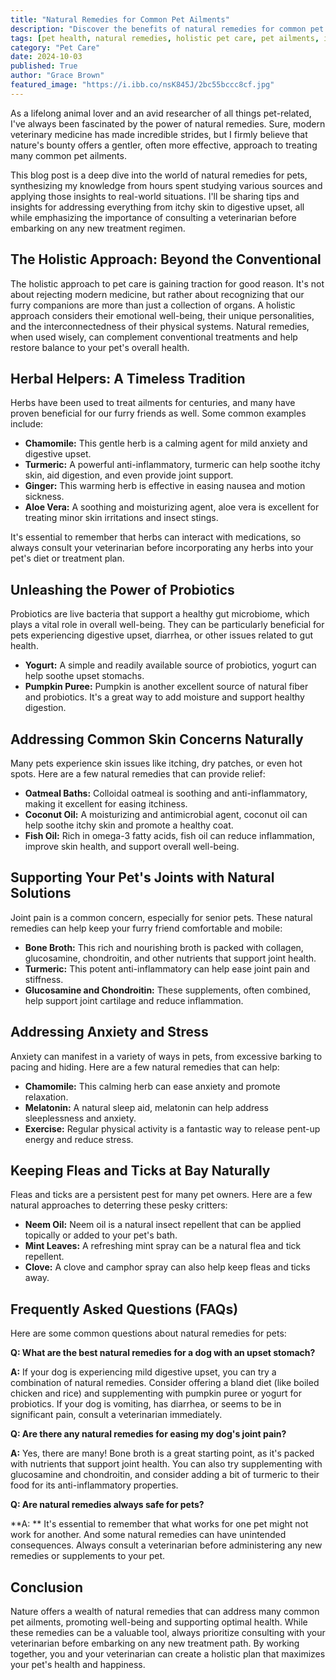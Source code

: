 ```yaml
---
title: "Natural Remedies for Common Pet Ailments"
description: "Discover the benefits of natural remedies for common pet ailments, from itchy skin and digestive issues to anxiety and joint pain. This blog explores a holistic approach to pet care, emphasizing the importance of consulting a veterinarian before using any new treatment."
tags: [pet health, natural remedies, holistic pet care, pet ailments, itchy skin, digestive issues, anxiety, joint pain, veterinary care, animal health]
category: "Pet Care"
date: 2024-10-03
published: True
author: "Grace Brown"
featured_image: "https://i.ibb.co/nsK845J/2bc55bccc8cf.jpg"
---
```



As a lifelong animal lover and an avid researcher of all things pet-related, I've always been fascinated by the power of natural remedies.  Sure, modern veterinary medicine has made incredible strides, but I firmly believe that nature's bounty offers a gentler, often more effective, approach to treating many common pet ailments. 

This blog post is a deep dive into the world of natural remedies for pets, synthesizing my knowledge from hours spent studying various sources and applying those insights to real-world situations. I'll be sharing tips and insights for addressing everything from itchy skin to digestive upset, all while emphasizing the importance of consulting a veterinarian before embarking on any new treatment regimen.

## The Holistic Approach: Beyond the Conventional

The holistic approach to pet care is gaining traction for good reason. It's not about rejecting modern medicine, but rather about recognizing that our furry companions are more than just a collection of organs.  A holistic approach considers their emotional well-being, their unique personalities, and the interconnectedness of their physical systems.  Natural remedies, when used wisely, can complement conventional treatments and help restore balance to your pet's overall health.

## Herbal Helpers: A Timeless Tradition

Herbs have been used to treat ailments for centuries, and many have proven beneficial for our furry friends as well.  Some common examples include:

* **Chamomile:** This gentle herb is a calming agent for mild anxiety and digestive upset. 
* **Turmeric:** A powerful anti-inflammatory, turmeric can help soothe itchy skin, aid digestion, and even provide joint support.  
* **Ginger:**  This warming herb is effective in easing nausea and motion sickness. 
* **Aloe Vera:**  A soothing and moisturizing agent, aloe vera is excellent for treating minor skin irritations and insect stings. 

It's essential to remember that herbs can interact with medications, so always consult your veterinarian before incorporating any herbs into your pet's diet or treatment plan.  

## Unleashing the Power of Probiotics

Probiotics are live bacteria that support a healthy gut microbiome, which plays a vital role in overall well-being.  They can be particularly beneficial for pets experiencing digestive upset, diarrhea, or other issues related to gut health.

* **Yogurt:**  A simple and readily available source of probiotics, yogurt can help soothe upset stomachs.  
* **Pumpkin Puree:**  Pumpkin is another excellent source of natural fiber and probiotics.  It's a great way to add moisture and support healthy digestion.

##  Addressing Common Skin Concerns Naturally

Many pets experience skin issues like itching, dry patches, or even hot spots.  Here are a few natural remedies that can provide relief:

* **Oatmeal Baths:**  Colloidal oatmeal is soothing and anti-inflammatory, making it excellent for easing itchiness. 
* **Coconut Oil:**  A moisturizing and antimicrobial agent, coconut oil can help soothe itchy skin and promote a healthy coat. 
* **Fish Oil:**  Rich in omega-3 fatty acids, fish oil can reduce inflammation, improve skin health, and support overall well-being.

##  Supporting Your Pet's Joints with Natural Solutions

Joint pain is a common concern, especially for senior pets.  These natural remedies can help keep your furry friend comfortable and mobile:

* **Bone Broth:**  This rich and nourishing broth is packed with collagen, glucosamine, chondroitin, and other nutrients that support joint health.
* **Turmeric:**   This potent anti-inflammatory can help ease joint pain and stiffness.
* **Glucosamine and Chondroitin:** These supplements, often combined,  help support joint cartilage and reduce inflammation.

## Addressing Anxiety and Stress

Anxiety can manifest in a variety of ways in pets, from excessive barking to pacing and hiding.  Here are a few natural remedies that can help:

* **Chamomile:** This calming herb can ease anxiety and promote relaxation. 
* **Melatonin:**  A natural sleep aid, melatonin can help address sleeplessness and anxiety.
* **Exercise:**  Regular physical activity is a fantastic way to release pent-up energy and reduce stress.  

##  Keeping Fleas and Ticks at Bay Naturally

Fleas and ticks are a persistent pest for many pet owners.  Here are a few natural approaches to deterring these pesky critters:

* **Neem Oil:**  Neem oil is a natural insect repellent that can be applied topically or added to your pet's bath.  
* **Mint Leaves:**  A refreshing mint spray can be a natural flea and tick repellent. 
* **Clove:**  A clove and camphor spray can also help keep fleas and ticks away.

##  Frequently Asked Questions (FAQs) 

Here are some common questions about natural remedies for pets:

**Q: What are the best natural remedies for a dog with an upset stomach?**

**A:** If your dog is experiencing mild digestive upset, you can try a combination of natural remedies.  Consider offering a bland diet (like boiled chicken and rice) and supplementing with pumpkin puree or yogurt for probiotics.  If your dog is vomiting, has diarrhea, or seems to be in significant pain, consult a veterinarian immediately.

**Q:  Are there any natural remedies for easing my dog's joint pain?**

**A:** Yes, there are many!  Bone broth is a great starting point, as it's packed with nutrients that support joint health. You can also try supplementing with glucosamine and chondroitin, and consider adding a bit of turmeric to their food for its anti-inflammatory properties. 

**Q: Are natural remedies always safe for pets?**

**A: ** It's essential to remember that what works for one pet might not work for another.  And some natural remedies can have unintended consequences.  Always consult a veterinarian before administering any new remedies or supplements to your pet. 

##  Conclusion

Nature offers a wealth of natural remedies that can address many common pet ailments,  promoting well-being and supporting optimal health.  While these remedies can be a valuable tool, always prioritize consulting with your veterinarian before embarking on any new treatment path. By working together, you and your veterinarian can create a holistic plan that maximizes your pet's health and happiness.

